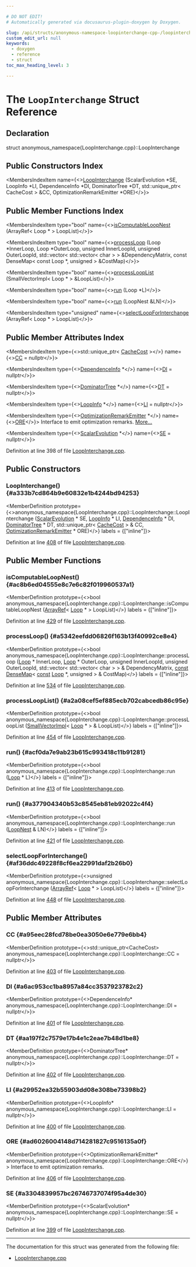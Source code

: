 ```yaml
---

# DO NOT EDIT!
# Automatically generated via docusaurus-plugin-doxygen by Doxygen.

slug: /api/structs/anonymous-namespace-loopinterchange-cpp-/loopinterchange
custom_edit_url: null
keywords:
  - doxygen
  - reference
  - struct
toc_max_heading_level: 3

---
```





# The `LoopInterchange` Struct Reference

<DoxygenPage pluginConfig={pluginConfig}>



## Declaration

<CodeBlock>struct anonymous_namespace{LoopInterchange.cpp}::LoopInterchange</CodeBlock>

## Public Constructors Index

<MembersIndex>

<MembersIndexItem
  name={<><a href="#a333b7cd864b9e60832e1b4244bd94253">LoopInterchange</a> (ScalarEvolution &#42;SE, LoopInfo &#42;LI, DependenceInfo &#42;DI, DominatorTree &#42;DT, std::unique&#95;ptr&lt; CacheCost &gt; &amp;CC, OptimizationRemarkEmitter &#42;ORE)</>}>
</MembersIndexItem>

</MembersIndex>

## Public Member Functions Index

<MembersIndex>

<MembersIndexItem
  type="bool"
  name={<><a href="#ac8b6ed04555e8c7e6c82f019960537a1">isComputableLoopNest</a> (ArrayRef&lt; Loop &#42; &gt; LoopList)</>}>
</MembersIndexItem>

<MembersIndexItem
  type="bool"
  name={<><a href="#a5342eefdd06826f163b13f40992ce8e4">processLoop</a> (Loop &#42;InnerLoop, Loop &#42;OuterLoop, unsigned InnerLoopId, unsigned OuterLoopId, std::vector&lt; std::vector&lt; char &gt; &gt; &amp;DependencyMatrix, const DenseMap&lt; const Loop &#42;, unsigned &gt; &amp;CostMap)</>}>
</MembersIndexItem>

<MembersIndexItem
  type="bool"
  name={<><a href="#a2a08cef5ef885ecb702cabcedb86c95e">processLoopList</a> (SmallVectorImpl&lt; Loop &#42; &gt; &amp;LoopList)</>}>
</MembersIndexItem>

<MembersIndexItem
  type="bool"
  name={<><a href="#acf0da7e9ab23b615c993418c11b91281">run</a> (Loop &#42;L)</>}>
</MembersIndexItem>

<MembersIndexItem
  type="bool"
  name={<><a href="#a377904340b53c8545eb81eb92022c4f4">run</a> (LoopNest &amp;LN)</>}>
</MembersIndexItem>

<MembersIndexItem
  type="unsigned"
  name={<><a href="#af36ddc49228f8cf6ea22991daf2b26b0">selectLoopForInterchange</a> (ArrayRef&lt; Loop &#42; &gt; LoopList)</>}>
</MembersIndexItem>

</MembersIndex>

## Public Member Attributes Index

<MembersIndex>

<MembersIndexItem
  type={<>std::unique&#95;ptr&lt; <a href="/docs/api/classes/llvm/cachecost">CacheCost</a> &gt;</>}
  name={<><a href="#a95eec28fcd78be0ea3050e6e779e6bb4">CC</a> = nullptr</>}>
</MembersIndexItem>

<MembersIndexItem
  type={<><a href="/docs/api/classes/llvm/dependenceinfo">DependenceInfo</a> &#42;</>}
  name={<><a href="#a6ac953cc1ba8957a84cc3537923782c2">DI</a> = nullptr</>}>
</MembersIndexItem>

<MembersIndexItem
  type={<><a href="/docs/api/classes/llvm/dominatortree">DominatorTree</a> &#42;</>}
  name={<><a href="#aa197f2c7579e17b4e1c2eae7b48d1be8">DT</a> = nullptr</>}>
</MembersIndexItem>

<MembersIndexItem
  type={<><a href="/docs/api/classes/llvm/loopinfo">LoopInfo</a> &#42;</>}
  name={<><a href="#a29952ea32b55903dd08e308be73398b2">LI</a> = nullptr</>}>
</MembersIndexItem>

<MembersIndexItem
  type={<><a href="/docs/api/classes/llvm/optimizationremarkemitter">OptimizationRemarkEmitter</a> &#42;</>}
  name={<><a href="#ad6026004148d714281827c9516135a0f">ORE</a></>}>
Interface to emit optimization remarks. <a href="#ad6026004148d714281827c9516135a0f">More...</a>
</MembersIndexItem>

<MembersIndexItem
  type={<><a href="/docs/api/classes/llvm/scalarevolution">ScalarEvolution</a> &#42;</>}
  name={<><a href="#a3304839957bc26746737074f95a4de30">SE</a> = nullptr</>}>
</MembersIndexItem>

</MembersIndex>


Definition at line 398 of file <a href="/docs/api/files/lib/lib/transforms/lib/transforms/scalar/loopinterchange-cpp">LoopInterchange.cpp</a>.

<SectionDefinition>

## Public Constructors

### LoopInterchange() {#a333b7cd864b9e60832e1b4244bd94253}

<MemberDefinition
  prototype={<>anonymous&#95;namespace&#123;LoopInterchange.cpp&#125;::LoopInterchange::LoopInterchange (<a href="/docs/api/classes/llvm/scalarevolution">ScalarEvolution</a> &#42; SE, <a href="/docs/api/classes/llvm/loopinfo">LoopInfo</a> &#42; LI, <a href="/docs/api/classes/llvm/dependenceinfo">DependenceInfo</a> &#42; DI, <a href="/docs/api/classes/llvm/dominatortree">DominatorTree</a> &#42; DT, std::unique&#95;ptr&lt; <a href="/docs/api/classes/llvm/cachecost">CacheCost</a> &gt; &amp; CC, <a href="/docs/api/classes/llvm/optimizationremarkemitter">OptimizationRemarkEmitter</a> &#42; ORE)</>}
  labels = {["inline"]}>

Definition at line <a href="/docs/api/files/lib/lib/transforms/lib/transforms/scalar/loopinterchange-cpp/#l00408">408</a> of file <a href="/docs/api/files/lib/lib/transforms/lib/transforms/scalar/loopinterchange-cpp">LoopInterchange.cpp</a>.
</MemberDefinition>

</SectionDefinition>

<SectionDefinition>

## Public Member Functions

### isComputableLoopNest() {#ac8b6ed04555e8c7e6c82f019960537a1}

<MemberDefinition
  prototype={<>bool anonymous&#95;namespace&#123;LoopInterchange.cpp&#125;::LoopInterchange::isComputableLoopNest (<a href="/docs/api/classes/llvm/arrayref">ArrayRef</a>&lt; <a href="/docs/api/classes/llvm/loop">Loop</a> &#42; &gt; LoopList)</>}
  labels = {["inline"]}>

Definition at line <a href="/docs/api/files/lib/lib/transforms/lib/transforms/scalar/loopinterchange-cpp/#l00429">429</a> of file <a href="/docs/api/files/lib/lib/transforms/lib/transforms/scalar/loopinterchange-cpp">LoopInterchange.cpp</a>.
</MemberDefinition>

### processLoop() {#a5342eefdd06826f163b13f40992ce8e4}

<MemberDefinition
  prototype={<>bool anonymous&#95;namespace&#123;LoopInterchange.cpp&#125;::LoopInterchange::processLoop (<a href="/docs/api/classes/llvm/loop">Loop</a> &#42; InnerLoop, <a href="/docs/api/classes/llvm/loop">Loop</a> &#42; OuterLoop, unsigned InnerLoopId, unsigned OuterLoopId, std::vector&lt; std::vector&lt; char &gt; &gt; &amp; DependencyMatrix, <a href="/docs/api/files/lib/lib/target/lib/target/aarch64/aarch64promoteconstant-cpp/#a90f8350fecae261c25be85d38b451bff">const</a> <a href="/docs/api/classes/llvm/densemap">DenseMap</a>&lt; <a href="/docs/api/files/lib/lib/target/lib/target/aarch64/aarch64promoteconstant-cpp/#a90f8350fecae261c25be85d38b451bff">const</a> <a href="/docs/api/classes/llvm/loop">Loop</a> &#42;, unsigned &gt; &amp; CostMap)</>}
  labels = {["inline"]}>

Definition at line <a href="/docs/api/files/lib/lib/transforms/lib/transforms/scalar/loopinterchange-cpp/#l00534">534</a> of file <a href="/docs/api/files/lib/lib/transforms/lib/transforms/scalar/loopinterchange-cpp">LoopInterchange.cpp</a>.
</MemberDefinition>

### processLoopList() {#a2a08cef5ef885ecb702cabcedb86c95e}

<MemberDefinition
  prototype={<>bool anonymous&#95;namespace&#123;LoopInterchange.cpp&#125;::LoopInterchange::processLoopList (<a href="/docs/api/classes/llvm/smallvectorimpl">SmallVectorImpl</a>&lt; <a href="/docs/api/classes/llvm/loop">Loop</a> &#42; &gt; &amp; LoopList)</>}
  labels = {["inline"]}>

Definition at line <a href="/docs/api/files/lib/lib/transforms/lib/transforms/scalar/loopinterchange-cpp/#l00454">454</a> of file <a href="/docs/api/files/lib/lib/transforms/lib/transforms/scalar/loopinterchange-cpp">LoopInterchange.cpp</a>.
</MemberDefinition>

### run() {#acf0da7e9ab23b615c993418c11b91281}

<MemberDefinition
  prototype={<>bool anonymous&#95;namespace&#123;LoopInterchange.cpp&#125;::LoopInterchange::run (<a href="/docs/api/classes/llvm/loop">Loop</a> &#42; L)</>}
  labels = {["inline"]}>

Definition at line <a href="/docs/api/files/lib/lib/transforms/lib/transforms/scalar/loopinterchange-cpp/#l00413">413</a> of file <a href="/docs/api/files/lib/lib/transforms/lib/transforms/scalar/loopinterchange-cpp">LoopInterchange.cpp</a>.
</MemberDefinition>

### run() {#a377904340b53c8545eb81eb92022c4f4}

<MemberDefinition
  prototype={<>bool anonymous&#95;namespace&#123;LoopInterchange.cpp&#125;::LoopInterchange::run (<a href="/docs/api/classes/llvm/loopnest">LoopNest</a> &amp; LN)</>}
  labels = {["inline"]}>

Definition at line <a href="/docs/api/files/lib/lib/transforms/lib/transforms/scalar/loopinterchange-cpp/#l00421">421</a> of file <a href="/docs/api/files/lib/lib/transforms/lib/transforms/scalar/loopinterchange-cpp">LoopInterchange.cpp</a>.
</MemberDefinition>

### selectLoopForInterchange() {#af36ddc49228f8cf6ea22991daf2b26b0}

<MemberDefinition
  prototype={<>unsigned anonymous&#95;namespace&#123;LoopInterchange.cpp&#125;::LoopInterchange::selectLoopForInterchange (<a href="/docs/api/classes/llvm/arrayref">ArrayRef</a>&lt; <a href="/docs/api/classes/llvm/loop">Loop</a> &#42; &gt; LoopList)</>}
  labels = {["inline"]}>

Definition at line <a href="/docs/api/files/lib/lib/transforms/lib/transforms/scalar/loopinterchange-cpp/#l00448">448</a> of file <a href="/docs/api/files/lib/lib/transforms/lib/transforms/scalar/loopinterchange-cpp">LoopInterchange.cpp</a>.
</MemberDefinition>

</SectionDefinition>

<SectionDefinition>

## Public Member Attributes

### CC {#a95eec28fcd78be0ea3050e6e779e6bb4}

<MemberDefinition
  prototype={<>std::unique&#95;ptr&lt;CacheCost&gt; anonymous&#95;namespace&#123;LoopInterchange.cpp&#125;::LoopInterchange::CC = nullptr</>}>

Definition at line <a href="/docs/api/files/lib/lib/transforms/lib/transforms/scalar/loopinterchange-cpp/#l00403">403</a> of file <a href="/docs/api/files/lib/lib/transforms/lib/transforms/scalar/loopinterchange-cpp">LoopInterchange.cpp</a>.
</MemberDefinition>

### DI {#a6ac953cc1ba8957a84cc3537923782c2}

<MemberDefinition
  prototype={<>DependenceInfo&#42; anonymous&#95;namespace&#123;LoopInterchange.cpp&#125;::LoopInterchange::DI = nullptr</>}>

Definition at line <a href="/docs/api/files/lib/lib/transforms/lib/transforms/scalar/loopinterchange-cpp/#l00401">401</a> of file <a href="/docs/api/files/lib/lib/transforms/lib/transforms/scalar/loopinterchange-cpp">LoopInterchange.cpp</a>.
</MemberDefinition>

### DT {#aa197f2c7579e17b4e1c2eae7b48d1be8}

<MemberDefinition
  prototype={<>DominatorTree&#42; anonymous&#95;namespace&#123;LoopInterchange.cpp&#125;::LoopInterchange::DT = nullptr</>}>

Definition at line <a href="/docs/api/files/lib/lib/transforms/lib/transforms/scalar/loopinterchange-cpp/#l00402">402</a> of file <a href="/docs/api/files/lib/lib/transforms/lib/transforms/scalar/loopinterchange-cpp">LoopInterchange.cpp</a>.
</MemberDefinition>

### LI {#a29952ea32b55903dd08e308be73398b2}

<MemberDefinition
  prototype={<>LoopInfo&#42; anonymous&#95;namespace&#123;LoopInterchange.cpp&#125;::LoopInterchange::LI = nullptr</>}>

Definition at line <a href="/docs/api/files/lib/lib/transforms/lib/transforms/scalar/loopinterchange-cpp/#l00400">400</a> of file <a href="/docs/api/files/lib/lib/transforms/lib/transforms/scalar/loopinterchange-cpp">LoopInterchange.cpp</a>.
</MemberDefinition>

### ORE {#ad6026004148d714281827c9516135a0f}

<MemberDefinition
  prototype={<>OptimizationRemarkEmitter&#42; anonymous&#95;namespace&#123;LoopInterchange.cpp&#125;::LoopInterchange::ORE</>}>
Interface to emit optimization remarks.

Definition at line <a href="/docs/api/files/lib/lib/transforms/lib/transforms/scalar/loopinterchange-cpp/#l00406">406</a> of file <a href="/docs/api/files/lib/lib/transforms/lib/transforms/scalar/loopinterchange-cpp">LoopInterchange.cpp</a>.
</MemberDefinition>

### SE {#a3304839957bc26746737074f95a4de30}

<MemberDefinition
  prototype={<>ScalarEvolution&#42; anonymous&#95;namespace&#123;LoopInterchange.cpp&#125;::LoopInterchange::SE = nullptr</>}>

Definition at line <a href="/docs/api/files/lib/lib/transforms/lib/transforms/scalar/loopinterchange-cpp/#l00399">399</a> of file <a href="/docs/api/files/lib/lib/transforms/lib/transforms/scalar/loopinterchange-cpp">LoopInterchange.cpp</a>.
</MemberDefinition>

</SectionDefinition>

<hr/>

The documentation for this struct was generated from the following file:

<ul>
<li><a href="/docs/api/files/lib/lib/transforms/lib/transforms/scalar/loopinterchange-cpp">LoopInterchange.cpp</a></li>
</ul>

</DoxygenPage>
